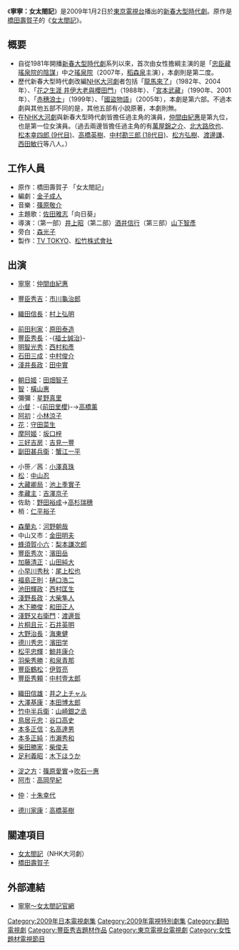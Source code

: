 {{unreferenced|time=2018-11-13T23:47:35+00:00}}
{{noteTA
|G1=JP
}}
《'''寧寧：女太閤記'''》是2009年1月2日於[[東京電視台|東京電視台]]播出的[[新春大型時代劇|新春大型時代劇]]。原作是[[橋田壽賀子|橋田壽賀子]]的《[[女太閤記|女太閤記]]》。

== 概要 ==
* 自從1981年開播[[新春大型時代劇|新春大型時代劇]]系列以來，首次由女性擔綱主演的是「[[忠臣藏_瑤泉院的陰謀|忠臣藏 瑤泉院的陰謀]]」中之[[瑤泉院|瑤泉院]]（2007年，[[稻森泉|稻森泉]]主演），本劇則是第二度。
* 歷代新春大型時代劇改編[[NHK大河劇|NHK大河劇]]者包括「[[龍馬來了|龍馬來了]]」（1982年、2004年）、「[[花之生涯_井伊大老與櫻田門|花之生涯 井伊大老與櫻田門]]」（1988年）、「[[宮本武藏|宮本武藏]]」（1990年、2001年）、「[[赤穗浪士|赤穗浪士]]」（1999年）、「[[國盜物語|國盜物語]]」（2005年），本劇是第六部。不過本劇與其他五部不同的是，其他五部有小說原著，本劇則無。
* 在[[NHK大河劇|NHK大河劇]]與新春大型時代劇皆擔任過主角的演員，[[仲間由紀惠|仲間由紀惠]]是第九位，也是第一位女演員。（過去兩邊皆擔任過主角的有[[萬屋錦之介|萬屋錦之介]]、[[北大路欣也|北大路欣也]]、[[松本幸四郎_(9代目)|松本幸四郎 (9代目)]]、[[高橋英樹|高橋英樹]]、[[中村勘三郎_(18代目)|中村勘三郎 (18代目)]]、[[松方弘樹|松方弘樹]]、[[渡邊謙|渡邊謙]]、[[西田敏行|西田敏行]]等八人。）

== 工作人員 ==
* 原作：橋田壽賀子 「女太閤記」
* 編劇：[[金子成人|金子成人]]
* 音樂：[[篠原敬介|篠原敬介]]
* 主題歌：[[佐田雅志|佐田雅志]]「向日葵」
* 導演：（第一部）[[井上昭|井上昭]]（第二部）[[酒井信行|酒井信行]]（第三部）[[山下智彥|山下智彥]]
* 旁白：[[森光子|森光子]]
* 製作：[[東京電視台|TV TOKYO]]、[[松竹|松竹株式會社]]

== 出演 ==
* [[高台院|寧寧]]：[[仲間由紀惠|仲間由紀惠]]

* [[豐臣秀吉|豐臣秀吉]]：[[市川龜治郎_(2代目)|市川龜治郎]]

* [[織田信長|織田信長]]：[[村上弘明|村上弘明]]

* [[前田利家|前田利家]]：[[原田泰造|原田泰造]]
* [[豐臣秀長|豐臣秀長]]：-{[[福士誠治|福士誠治]]}-
* [[明智光秀|明智光秀]]：[[西村和彥|西村和彥]]
* [[石田三成|石田三成]]：[[中村俊介|中村俊介]]
* [[淺井長政|淺井長政]]：[[田中實_(演員)|田中實]]

* [[旭姬|朝日姬]]：[[田畑智子|田畑智子]]
* [[瑞龍院|智]]：[[橫山惠|橫山惠]]
* 彌彌：[[星野真里|星野真里]]
* [[崇源院|小督]]：-{[[前田里櫻|前田里櫻]]}-→[[高橋薰|高橋薰]]
* [[常高院|阿初]]：[[小林涼子|小林涼子]]
* [[南殿|花]]：[[守田菜生|守田菜生]]
* [[前田摩阿|摩阿姬]]：[[坂口梓|坂口梓]]
* [[三好吉房|三好吉房]]：[[吉見一豐|吉見一豐]]
* [[副田吉成|副田甚兵衛]]：[[蟹江一平|蟹江一平]]

* 小笹／茜：[[小澤真珠|小澤真珠]]
* [[芳春院|松]]：[[中山忍|中山忍]]
* [[大藏卿局|大藏卿局]]：[[池上季實子|池上季實子]]
* [[孝藏主|孝藏主]]：[[吉澤京子|吉澤京子]]
* 佐助：[[野田裕成|野田裕成]]→[[高杉瑞穗|高杉瑞穗]]
* 梢：[[仁平裕子|仁平裕子]]

* [[森蘭丸|森蘭丸]]：[[河野朝哉|河野朝哉]]
* 中山又市：[[金田明夫|金田明夫]]
* [[蜂須賀正勝|蜂須賀小六]]：[[梨本謙次郎|梨本謙次郎]]
* [[豐臣秀次|豐臣秀次]]：[[濱田岳|濱田岳]]
* [[加藤清正|加藤清正]]：[[山田純大|山田純大]]
* [[小早川秀秋|小早川秀秋]]：[[尾上松也|尾上松也]]
* [[福島正則|福島正則]]：[[樋口浩二|樋口浩二]]
* [[池田輝政|池田輝政]]：[[西村匡生|西村匡生]]
* [[淺野長政|淺野長政]]：[[大柴隼人|大柴隼人]]
* [[木下勝俊|木下勝俊]]：[[和田正人|和田正人]]
* [[淺野長勝|淺野又右衛門]]：[[渡邊哲|渡邊哲]]
* [[片桐且元|片桐且元]]：[[石井英明|石井英明]]
* [[大野治長|大野治長]]：[[海東健|海東健]]
* [[德川秀忠|德川秀忠]]：[[濱田学|濱田学]]
* [[松平忠輝|松平忠輝]]：[[鯨井康介|鯨井康介]]
* [[羽柴秀勝|羽柴秀勝]]：[[和泉青那|和泉青那]]
* [[豐臣鶴松|豐臣鶴松]]：[[伊賀亮|伊賀亮]]
* [[豐臣秀頼|豐臣秀頼]]：[[中村壹太郎|中村壹太郎]]

* [[織田信雄|織田信雄]]：[[井之上チャル|井之上チャル]]
* [[大澤基康|大澤基康]]：[[本田博太郎|本田博太郎]]
* [[竹中重治|竹中半兵衛]]：[[山崎銀之丞|山崎銀之丞]]
* [[鳥居元忠|鳥居元忠]]：[[谷口高史|谷口高史]]
* [[本多正信|本多正信]]：[[名高達男|名高達男]]
* [[本多正純|本多正純]]：[[市瀨秀和|市瀨秀和]]
* [[柴田勝家|柴田勝家]]：[[柴俊夫|柴俊夫]]
* [[足利義昭|足利義昭]]：[[木下ほうか|木下ほうか]]

* [[淀殿|淀之方]]：[[篠原愛實|篠原愛實]]→[[吹石一惠|吹石一惠]]
* [[阿市|阿市]]：[[高岡早紀|高岡早紀]]

* [[大政所|仲]]：[[十朱幸代|十朱幸代]]

* [[德川家康|德川家康]]：[[高橋英樹|高橋英樹]]

== 關連項目 ==
* [[女太閤記|女太閤記]]（NHK大河劇）
* [[橋田壽賀子|橋田壽賀子]]

== 外部連結 ==
* [http://www.tv-tokyo.co.jp/nene/index.html  寧寧〜女太閤記官網] {{Wayback|url=http://www.tv-tokyo.co.jp/nene/index.html |date=20201203204718 }}
{{2009年日本時代電視劇}}
{{DEFAULTSORT:Nene: Onna Taikōki}}
[[Category:2009年日本電視劇集|Category:2009年日本電視劇集]]
[[Category:2009年電視特別劇集|Category:2009年電視特別劇集]]
[[Category:翻拍電視劇|Category:翻拍電視劇]]
[[Category:豐臣秀吉題材作品|Category:豐臣秀吉題材作品]]
[[Category:東京電視台電視劇|Category:東京電視台電視劇]]
[[Category:女性題材電視節目|Category:女性題材電視節目]]